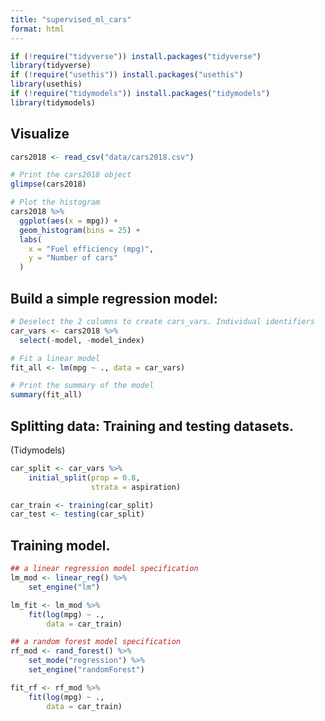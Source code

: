 ```yaml
---
title: "supervised_ml_cars"
format: html
---
```

```r
if (!require("tidyverse")) install.packages("tidyverse")
library(tidyverse)
if (!require("usethis")) install.packages("usethis")
library(usethis)
if (!require("tidymodels")) install.packages("tidymodels")
library(tidymodels)
```
## Visualize

```r
cars2018 <- read_csv("data/cars2018.csv")

# Print the cars2018 object
glimpse(cars2018)

# Plot the histogram
cars2018 %>%
  ggplot(aes(x = mpg)) +
  geom_histogram(bins = 25) +
  labs(
    x = "Fuel efficiency (mpg)",
    y = "Number of cars"
  )
```

## Build a simple regression model:
```r
# Deselect the 2 columns to create cars_vars. Individual identifiers
car_vars <- cars2018 %>%
  select(-model, -model_index)

# Fit a linear model
fit_all <- lm(mpg ~ ., data = car_vars)

# Print the summary of the model
summary(fit_all)
```

## Splitting data: Training and testing datasets.

(Tidymodels)
```r
car_split <- car_vars %>%
    initial_split(prop = 0.8,
                  strata = aspiration)

car_train <- training(car_split)
car_test <- testing(car_split)
```


## Training model.
```r
## a linear regression model specification
lm_mod <- linear_reg() %>%
    set_engine("lm")

lm_fit <- lm_mod %>%
    fit(log(mpg) ~ ., 
        data = car_train)

## a random forest model specification
rf_mod <- rand_forest() %>%
    set_mode("regression") %>%
    set_engine("randomForest")

fit_rf <- rf_mod %>%
    fit(log(mpg) ~ ., 
        data = car_train)   
```


